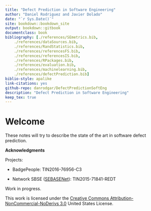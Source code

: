 ```yaml
--- 
title: "Defect Prediction in Software Engineering"
author: "Daniel Rodriguez and Javier Dolado"
date: "`r Sys.Date()`"
site: bookdown::bookdown_site
output: bookdown::gitbook
documentclass: book
bibliography: [./references/SEmetrics.bib,
    ./references/dataSources.bib,
    ./references/RandStatistics.bib,
    ./references/referencesFS.bib,
    ./references/referencesIS.bib,
    ./references/RPackages.bib,
    ./references/evaluation.bib,
    ./references/machinelearning.bib,
    ./references/defectPrediction.bib]
biblio-style: apalike
link-citations: yes
github-repo: danrodgar/DefectPredictionSoftEng
description: "Defect Prediction in Software Engineering"
keep_tex: true
---
```


# Welcome {-}

These notes will try to describe the state of the art in software defect prediction. 

**Acknowledgments**

Projects:

* BadgePeople: TIN2016-76956-C3

* Network SBSE ([SEBASENet](https://www.uco.es/investigacion/proyectos/SEBASENet/index.php?title=P%C3%A1gina_principal)): TIN2015-71841-REDT


Work in progress.

This work is licensed under the [Creative Commons Attribution-NonCommercial-NoDerivs 3.0](http://creativecommons.org/licenses/by-nc-nd/3.0/us/) United States License. 

